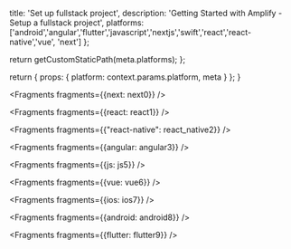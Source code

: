                   
  title: 'Set up fullstack project',
  description: 'Getting Started with Amplify - Setup a fullstack project',
  platforms: ['android','angular','flutter','javascript','nextjs','swift','react','react-native','vue', 'next']
};

  return getCustomStaticPath(meta.platforms);
};

  return {
    props: {
      platform: context.params.platform,
      meta
    }
  };
}
          
      


<Fragments fragments={{next: next0}} />


<Fragments fragments={{react: react1}} />


  <Fragments fragments={{"react-native": react_native2}} />


<Fragments fragments={{angular: angular3}} />


<Fragments fragments={{js: js5}} />


<Fragments fragments={{vue: vue6}} />


<Fragments fragments={{ios: ios7}} />


<Fragments fragments={{android: android8}} />


<Fragments fragments={{flutter: flutter9}} />